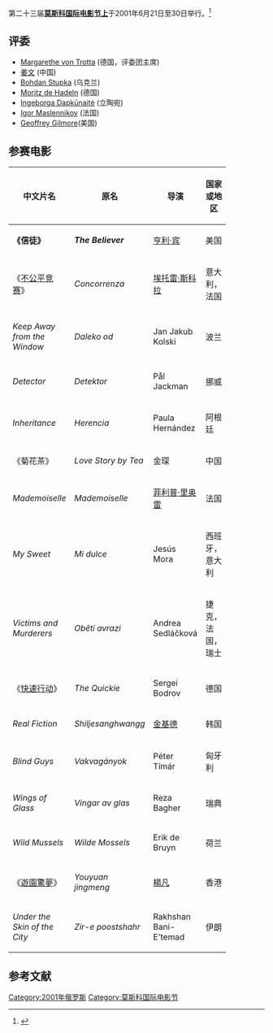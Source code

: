 第二十三届'''[[莫斯科電影節|莫斯科国际电影节上]]'''于2001年6月21日至30日举行。<ref name="Moscow2001">{{Cite web|url=http://www.moscowfilmfestival.ru/miff34/eng/archives/?year=2001|title=23rd Moscow International Film Festival (2001)|accessdate=2013-03-29|work=MIFF|deadurl=yes|archiveurl=https://web.archive.org/web/20130328141339/http://moscowfilmfestival.ru/miff34/eng/archives/?year=2001|archivedate=2013-03-28}}</ref> 
== 评委 ==

* [[Margarethe_von_Trotta|Margarethe von Trotta]] (德国，评委团主席)
* [[姜文|姜文]] (中国)
* [[Bohdan_Stupka|Bohdan Stupka]] (乌克兰)
* [[Moritz_de_Hadeln|Moritz de Hadeln]] (德国)
* [[Ingeborga_Dapkūnaitė|Ingeborga Dapkūnaitė]] (立陶宛)
* [[Igor_Maslennikov|Igor Maslennikov]] (法国)
* [[Geoffrey_Gilmore|Geoffrey Gilmore]](美国)

== 参赛电影 ==

{| cellpadding="5" class="sortable wikitable" width="85%" style="margin-bottom: 10px;" data-gramm_id="48e6c8f5-395b-8155-3698-21cda6ac545e" data-gramm="true" spellcheck="false" data-gramm_editor="true" autocomplete="off"
! width="30%" | 中文片名
! width="30%" | 原名
! width="25%" |导演
! width="15%" | 国家或地区
|- style="background:#FFDEAD;"
| '''《信徒》''' 
| '''''The Believer''''' 
|[[亨利·宾|亨利·宾]]
|美国
|-
| 《[[不公平竞赛|不公平竞赛]]》 
| ''Concorrenza'' 
|[[埃托雷·斯科拉|埃托雷·斯科拉]] 
|意大利，法国
|-
| ''Keep Away from the Window'' 
| ''Daleko od'' 
|Jan Jakub Kolski 
|波兰
|-
| ''Detector'' 
| ''Detektor'' 
|Pål Jackman 
|挪威
|-
| ''Inheritance'' 
| ''Herencia'' 
|Paula Hernández 
|阿根廷
|-
| 《菊花茶》
| ''Love Story by Tea'' 
|金琛
|中国
|-
| ''Mademoiselle'' 
| ''Mademoiselle'' 
|[[菲利普·里奥雷|菲利普·里奥雷]] 
|法国
|-
| ''My Sweet'' 
| ''Mi dulce'' 
|Jesús Mora 
|西班牙，意大利
|-
| ''Victims and Murderers'' 
| ''Oběti avrazi'' 
|Andrea Sedláčková 
|捷克，法国，瑞士
|-
| 《[[快速行动|快速行动]]》 
| ''The Quickie'' 
|Sergei Bodrov 
|德国
|-
| ''Real Fiction'' 
| ''Shiljesanghwangg'' 
|[[金基德|金基德]] 
|韩国
|-
| ''Blind Guys'' 
| ''Vakvagányok'' 
|Péter Tímár 
|匈牙利
|-
| ''Wings of Glass'' 
| ''Vingar av glas'' 
|Reza Bagher 
|瑞典
|-
| ''Wild Mussels'' 
| ''Wilde Mossels'' 
|Erik de Bruyn 
|荷兰
|-
| 《[[遊園驚夢_(電影)|遊園驚夢]]》
| ''Youyuan jingmeng'' 
|[[楊凡|楊凡]] 
|香港
|-
| ''Under the Skin of the City'' 
| ''Zir-e poostshahr'' 
|Rakhshan Bani-E'temad 
|伊朗
|}

== 参考文献 ==
{{Reflist}}
[[Category:2001年俄罗斯|Category:2001年俄罗斯]]
[[Category:莫斯科国际电影节|Category:莫斯科国际电影节]]